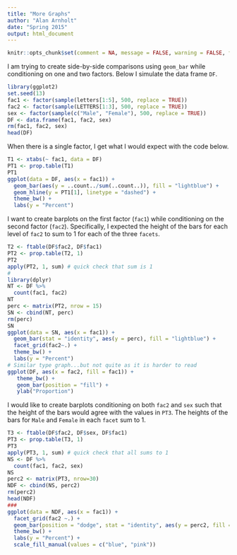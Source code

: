 ```yaml
---
title: "More Graphs"
author: "Alan Arnholt"
date: "Spring 2015"
output: html_document
---
```


```r
knitr::opts_chunk$set(comment = NA, message = FALSE, warning = FALSE, fig.align = "center")
```

I am trying to create side-by-side comparisons using `geom_bar` while conditioning on one and two factors.  Below I simulate the data frame `DF`.

```r
library(ggplot2)
set.seed(13)
fac1 <- factor(sample(letters[1:5], 500, replace = TRUE))
fac2 <- factor(sample(LETTERS[1:3], 500, replace = TRUE))
sex <- factor(sample(c("Male", "Female"), 500, replace = TRUE))
DF <- data.frame(fac1, fac2, sex)
rm(fac1, fac2, sex)
head(DF)
```

When there is a single factor, I get what I would expect with the code below.

```r
T1 <- xtabs(~ fac1, data = DF)
PT1 <- prop.table(T1)
PT1
ggplot(data = DF, aes(x = fac1)) + 
  geom_bar(aes(y = ..count../sum(..count..)), fill = "lightblue") +
  geom_hline(y = PT1[1], linetype = "dashed") + 
  theme_bw() + 
  labs(y = "Percent")
```

I want to create barplots on the first factor (`fac1`) while conditioning on the second factor (`fac2`). Specifically, I expected the height of the bars for each level of `fac2` to sum to 1 for each of the three `facets`.  

```r
T2 <- ftable(DF$fac2, DF$fac1)
PT2 <- prop.table(T2, 1)
PT2
apply(PT2, 1, sum) # quick check that sum is 1
#
library(dplyr)
NT <- DF %>%
  count(fac1, fac2)
NT
perc <- matrix(PT2, nrow = 15)
SN <- cbind(NT, perc)
rm(perc)
SN
ggplot(data = SN, aes(x = fac1)) + 
  geom_bar(stat = "identity", aes(y = perc), fill = "lightblue") + 
  facet_grid(fac2~.) + 
  theme_bw() +
  labs(y = "Percent")
# Similar type graph...but not quite as it is harder to read
ggplot(DF, aes(x = fac2, fill = fac1)) +
   theme_bw() +
   geom_bar(position = "fill") +
   ylab("Proportion")
```

I would like to create barplots conditioning on both `fac2` and `sex` such that the height of the bars would agree with the values in `PT3`.  The heights of the bars for `Male` and `Female` in each `facet` sum to 1.

```r
T3 <- ftable(DF$fac2, DF$sex, DF$fac1)
PT3 <- prop.table(T3, 1)
PT3
apply(PT3, 1, sum) # quick check that all sums to 1
NS <- DF %>% 
  count(fac1, fac2, sex)
NS
perc2 <- matrix(PT3, nrow=30)
NDF <- cbind(NS, perc2)
rm(perc2)
head(NDF)
### 
ggplot(data = NDF, aes(x = fac1)) +
  facet_grid(fac2 ~.) +
  geom_bar(position = "dodge", stat = "identity", aes(y = perc2, fill = sex)) +
  theme_bw() +
  labs(y = "Percent") +
  scale_fill_manual(values = c("blue", "pink"))  
```